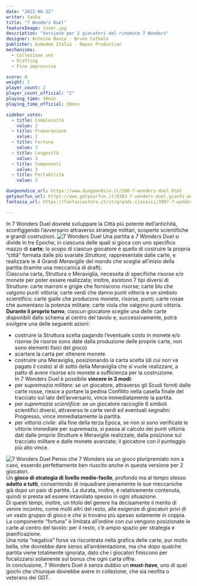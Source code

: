 ```yaml
---
date: "2022-08-22"
writer: Sasha
title: "7 Wonders Duel"
featureImage: cover.jpg
description: "Versione per 2 giocatori del rinomato 7 Wonders"
designer: Antoine Bauza - Bruno Cathala
publisher: Asmodee Italia - Repos Production
mechanisms:
  - Collezione set
  - Drafting
  - Fine improvvisa

score: 8
weight: 2
player_count: 2
player_count_official: "2"
playing_time: 30min
playing_time_official: 30min

sidebar_votes:
  - title: Complessità
    value: 2
  - title: Preparazione
    value: 1
  - title: Fortuna
    value: 3
  - title: Longevità
    value: 3
  - title: Componenti
    value: 3
  - title: Portabilità
    value: 3

dungeondice_url: https://www.dungeondice.it/100-7-wonders-duel.html
getyourfun_url: https://www.getyourfun.it/0303-7-wonders-duel-giochi-per-2-giocatori.html?fast_search=fs
fantasia_url: https://fantasiastore.it/it/grandi-classici/3907-7-wonders-duel.html

---
```


<Setting>
  In 7 Wonders Duel dovrete sviluppare la Città più potente dell’antichità, sconfiggendo l’avversario attraverso strategie militari, scoperte scientifiche e grandi costruzioni.
</Setting>

<img src="./game1.jpg" alt="7 Wonders Duel" />

<Rules>
 Una partita a <em>7 Wonders Duel</em> si divide in tre Epoche, in ciascuna delle quali si gioca con uno specifico mazzo di <strong>carte</strong>; lo scopo di ciascun giocatore è quello di costruire la propria “città” formata dalle più svariate <em>Strutture</em>, rappresentate dalle carte, e realizzare le 4 Grandi <em>Meraviglie</em> del mondo che sceglie all’inizio della partita (tramite una meccanica di draft).&nbsp;<br />
Ciascuna carta, Struttura o Meraviglia, necessita di specifiche <em>risorse e/o monete</em> per poter essere realizzata; inoltre, esistono 7 tipi diversi di Strutture: carte marroni e grigie che forniscono risorse; carte blu che valgono punti vittoria; carte verdi che danno punti vittoria e un simbolo scientifico; carte gialle che producono monete, risorse, punti; carte rosse che aumentano la potenza militare; carte viola che valgono punti vittoria.<br />
<strong>Durante il proprio turno</strong>, ciascun giocatore sceglie una delle carte disponibili dallo schema al centro del tavolo e, successivamente, potrà svolgere una delle seguenti azioni:<br />
<ul>
<li>costruire la Struttura scelta pagando l’eventuale costo in monete e/o risorse (le risorse sono date dalla produzione delle proprie carte, non sono elementi fisici del gioco)</li>
<li>scartare la carta per ottenere monete</li>
<li>costruire una Meraviglia, posizionando la carta scelta (di cui non va pagato il costo) al di sotto della Meraviglia che si vuole realizzare, a patto di avere risorse e/o monete a sufficienza per la costruzione.<br />
In 7 Wonders Duel è possibile <strong>vincere in 3 modi</strong>:</li>
<li>per <em>supremazia militare</em>: se un giocatore, attraverso gli Scudi forniti dalle carte rosse, riesce a portare la pedina Conflitto nella casella finale del tracciato sul lato dell’avversario, vince immediatamente la partita.</li>
<li>per <em>supremazia scientifica</em>: se un giocatore raccoglie 6 simboli scientifici diversi, attraverso le carte verdi ed eventuali segnalini Progresso, vince immediatamente la partita.</li>
<li>per <em>vittoria civile</em>: alla fine della terza Epoca, se non si sono verificate le vittorie immediate per supremazia, si passa al calcolo dei punti vittoria dati dalle proprie Strutture e Meraviglie realizzate, dalla posizione sul tracciato militare e dalle monete avanzate; il giocatore con il punteggio più alto vince.</li>
</ul>
</Rules>

<img src="./game2.jpg" alt="7 Wonders Duel" />

<Feedback>
  Penso che 7 Wonders sia un gioco pluripremiato non a caso, essendo perfettamente ben riuscito anche in questa versione per 2 giocatori.<br />
Un <strong>gioco di strategia di livello medio-facile</strong>, profondo ma al tempo stesso <strong>adatto a tutti</strong>, consentendo di inquadrare pienamente le sue meccaniche già dopo un paio di partite. La durata, inoltre, è relativamente contenuta, quindi si presta ad essere intavolato spesso in ogni situazione.<br />
Di questi tempi, inoltre, un titolo del genere ha decisamente il merito di venire incontro, come molti altri del resto, alle esigenze di giocatori privi di un vasto gruppo di gioco e che si trovano più spesso solamente in coppia.<br />
La componente “fortuna” è limitata all’ordine con cui vengono posizionate le carte al centro del tavolo: per il resto, c’è ampio spazio per strategia e pianificazione.<br />
Una nota “negativa” forse va riscontrata nella grafica delle carte, pur molto bella, che dovrebbe dare senso all’ambientazione, ma che dopo qualche partita viene totalmente ignorata, dato che i giocatori finiscono per focalizzarsi solamente sul bonus che ogni carta offre.<br />
In conclusione, 7 Wonders Duel è senza dubbio un <strong>must-have</strong>, uno di quei giochi che chiunque dovrebbe avere in collezione, che sia neofita o veterano dei GDT.
</Feedback>



